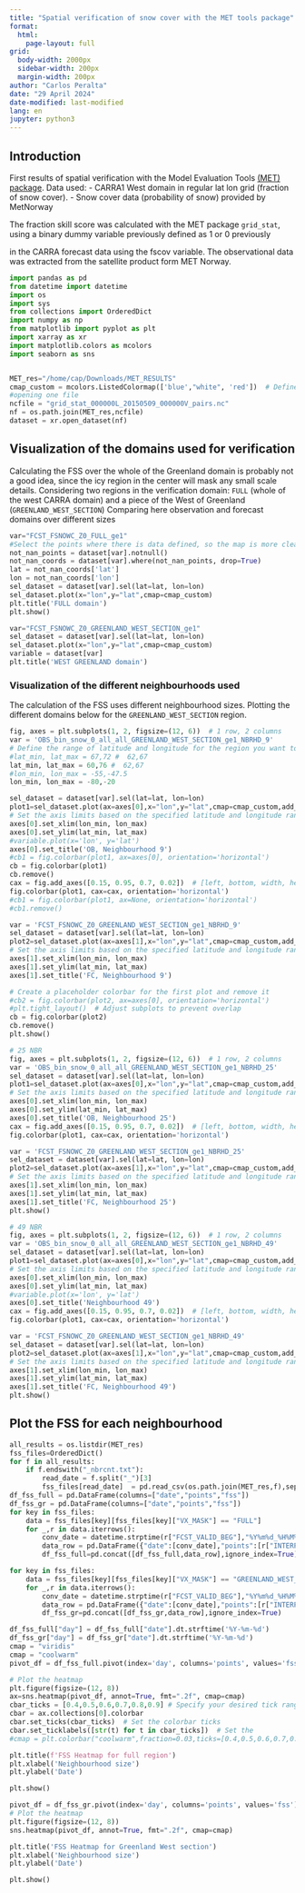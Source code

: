 ```yaml
---
title: "Spatial verification of snow cover with the MET tools package"
format: 
  html:
    page-layout: full
grid:
  body-width: 2000px
  sidebar-width: 200px
  margin-width: 200px
author: "Carlos Peralta"
date: "29 April 2024"
date-modified: last-modified
lang: en
jupyter: python3
---
```


## Introduction

First results of spatial verification with the Model Evaluation Tools [(MET) package](https://dtcenter.org/community-code/model-evaluation-tools-met). 
Data used:
- CARRA1 West domain in regular lat lon grid (fraction of snow cover).
- Snow cover data (probability of snow) provided by MetNorway

The fraction skill score was calculated with the MET package `grid_stat`,
using a binary dummy variable previously defined as 1 or 0 previously

in the CARRA forecast data using the fscov variable.
The observational data was extracted from the satellite
product form MET Norway.

```python
import pandas as pd
from datetime import datetime
import os
import sys
from collections import OrderedDict
import numpy as np
from matplotlib import pyplot as plt
import xarray as xr
import matplotlib.colors as mcolors
import seaborn as sns


MET_res="/home/cap/Downloads/MET_RESULTS"
cmap_custom = mcolors.ListedColormap(['blue',"white", 'red'])  # Define a custom colormap with two colors
#opening one file
ncfile = "grid_stat_000000L_20150509_000000V_pairs.nc"
nf = os.path.join(MET_res,ncfile)
dataset = xr.open_dataset(nf)

```

## Visualization of the domains used for verification
Calculating the FSS over the whole of the Greenland domain is probably
not a good idea, since the icy region in the center will mask
any small scale details. Considering two regions in the verification
domain: `FULL` (whole of the west CARRA domain) and a piece
of the West of Greenland (`GREENLAND_WEST_SECTION`)
Comparing here observation and forecast domains over
different sizes 
```python


var="FCST_FSNOWC_Z0_FULL_ge1"
#Select the points where there is data defined, so the map is more clearly visible
not_nan_points = dataset[var].notnull()
not_nan_coords = dataset[var].where(not_nan_points, drop=True)
lat = not_nan_coords['lat']
lon = not_nan_coords['lon']
sel_dataset = dataset[var].sel(lat=lat, lon=lon)
sel_dataset.plot(x="lon",y="lat",cmap=cmap_custom)
plt.title('FULL domain')
plt.show()

var="FCST_FSNOWC_Z0_GREENLAND_WEST_SECTION_ge1"
sel_dataset = dataset[var].sel(lat=lat, lon=lon)
sel_dataset.plot(x="lon",y="lat",cmap=cmap_custom)
variable = dataset[var]
plt.title('WEST GREENLAND domain')
```
### Visualization of the different neighbourhoods used
The calculation of the FSS uses different neighbourhood sizes.
Plotting the different domains below for the `GREENLAND_WEST_SECTION` region.

```python
fig, axes = plt.subplots(1, 2, figsize=(12, 6))  # 1 row, 2 columns
var = 'OBS_bin_snow_0_all_all_GREENLAND_WEST_SECTION_ge1_NBRHD_9'
# Define the range of latitude and longitude for the region you want to zoom in
#lat_min, lat_max = 67,72 #  62,67
lat_min, lat_max = 60,76 #  62,67
#lon_min, lon_max = -55,-47.5
lon_min, lon_max = -80,-20

sel_dataset = dataset[var].sel(lat=lat, lon=lon)
plot1=sel_dataset.plot(ax=axes[0],x="lon",y="lat",cmap=cmap_custom,add_colorbar=False)
# Set the axis limits based on the specified latitude and longitude range
axes[0].set_xlim(lon_min, lon_max)
axes[0].set_ylim(lat_min, lat_max)
#variable.plot(x='lon', y='lat')
axes[0].set_title('OB, Neighbourhood 9')
#cb1 = fig.colorbar(plot1, ax=axes[0], orientation='horizontal')
cb = fig.colorbar(plot1) 
cb.remove()
cax = fig.add_axes([0.15, 0.95, 0.7, 0.02])  # [left, bottom, width, height]
fig.colorbar(plot1, cax=cax, orientation='horizontal')
#cb1 = fig.colorbar(plot1, ax=None, orientation='horizontal')
#cb1.remove()

var = 'FCST_FSNOWC_Z0_GREENLAND_WEST_SECTION_ge1_NBRHD_9'
sel_dataset = dataset[var].sel(lat=lat, lon=lon)
plot2=sel_dataset.plot(ax=axes[1],x="lon",y="lat",cmap=cmap_custom,add_colorbar=False)
# Set the axis limits based on the specified latitude and longitude range
axes[1].set_xlim(lon_min, lon_max)
axes[1].set_ylim(lat_min, lat_max)
axes[1].set_title('FC, Neighbourhood 9')

# Create a placeholder colorbar for the first plot and remove it
#cb2 = fig.colorbar(plot2, ax=axes[0], orientation='horizontal')
#plt.tight_layout()  # Adjust subplots to prevent overlap
cb = fig.colorbar(plot2) 
cb.remove()
plt.show()

# 25 NBR
fig, axes = plt.subplots(1, 2, figsize=(12, 6))  # 1 row, 2 columns
var = 'OBS_bin_snow_0_all_all_GREENLAND_WEST_SECTION_ge1_NBRHD_25'
sel_dataset = dataset[var].sel(lat=lat, lon=lon)
plot1=sel_dataset.plot(ax=axes[0],x="lon",y="lat",cmap=cmap_custom,add_colorbar=False)
# Set the axis limits based on the specified latitude and longitude range
axes[0].set_xlim(lon_min, lon_max)
axes[0].set_ylim(lat_min, lat_max)
axes[0].set_title('OB, Neighbourhood 25')
cax = fig.add_axes([0.15, 0.95, 0.7, 0.02])  # [left, bottom, width, height]
fig.colorbar(plot1, cax=cax, orientation='horizontal')

var = 'FCST_FSNOWC_Z0_GREENLAND_WEST_SECTION_ge1_NBRHD_25'
sel_dataset = dataset[var].sel(lat=lat, lon=lon)
plot2=sel_dataset.plot(ax=axes[1],x="lon",y="lat",cmap=cmap_custom,add_colorbar=False)
# Set the axis limits based on the specified latitude and longitude range
axes[1].set_xlim(lon_min, lon_max)
axes[1].set_ylim(lat_min, lat_max)
axes[1].set_title('FC, Neighbourhood 25')
plt.show()

# 49 NBR
fig, axes = plt.subplots(1, 2, figsize=(12, 6))  # 1 row, 2 columns
var = 'OBS_bin_snow_0_all_all_GREENLAND_WEST_SECTION_ge1_NBRHD_49'
sel_dataset = dataset[var].sel(lat=lat, lon=lon)
plot1=sel_dataset.plot(ax=axes[0],x="lon",y="lat",cmap=cmap_custom,add_colorbar=False)
# Set the axis limits based on the specified latitude and longitude range
axes[0].set_xlim(lon_min, lon_max)
axes[0].set_ylim(lat_min, lat_max)
#variable.plot(x='lon', y='lat')
axes[0].set_title('Neighbourhood 49')
cax = fig.add_axes([0.15, 0.95, 0.7, 0.02])  # [left, bottom, width, height]
fig.colorbar(plot1, cax=cax, orientation='horizontal')

var = 'FCST_FSNOWC_Z0_GREENLAND_WEST_SECTION_ge1_NBRHD_49'
sel_dataset = dataset[var].sel(lat=lat, lon=lon)
plot2=sel_dataset.plot(ax=axes[1],x="lon",y="lat",cmap=cmap_custom,add_colorbar=False)
# Set the axis limits based on the specified latitude and longitude range
axes[1].set_xlim(lon_min, lon_max)
axes[1].set_ylim(lat_min, lat_max)
axes[1].set_title('FC, Neighbourhood 49')
plt.show()

```

## Plot the FSS for each neighbourhood
```python
all_results = os.listdir(MET_res)
fss_files=OrderedDict()
for f in all_results:
    if f.endswith("_nbrcnt.txt"):
        read_date = f.split("_")[3]
        fss_files[read_date]  = pd.read_csv(os.path.join(MET_res,f),sep=r'\s+')
df_fss_full = pd.DataFrame(columns=["date","points","fss"])
df_fss_gr = pd.DataFrame(columns=["date","points","fss"])
for key in fss_files:
    data = fss_files[key][fss_files[key]["VX_MASK"] == "FULL"]
    for _,r in data.iterrows():
        conv_date = datetime.strptime(r["FCST_VALID_BEG"],"%Y%m%d_%H%M%S")
        data_row = pd.DataFrame({"date":[conv_date],"points":[r["INTERP_PNTS"]],"fss":[r["FSS"]]},columns=["date","points","fss"])
        df_fss_full=pd.concat([df_fss_full,data_row],ignore_index=True)

for key in fss_files:
    data = fss_files[key][fss_files[key]["VX_MASK"] == "GREENLAND_WEST_SECTION"]
    for _,r in data.iterrows():
        conv_date = datetime.strptime(r["FCST_VALID_BEG"],"%Y%m%d_%H%M%S")
        data_row = pd.DataFrame({"date":[conv_date],"points":[r["INTERP_PNTS"]],"fss":[r["FSS"]]},columns=["date","points","fss"])
        df_fss_gr=pd.concat([df_fss_gr,data_row],ignore_index=True)

df_fss_full["day"] = df_fss_full["date"].dt.strftime('%Y-%m-%d')
df_fss_gr["day"] = df_fss_gr["date"].dt.strftime('%Y-%m-%d')
cmap = "viridis"
cmap = "coolwarm"
pivot_df = df_fss_full.pivot(index='day', columns='points', values='fss')

# Plot the heatmap
plt.figure(figsize=(12, 8))
ax=sns.heatmap(pivot_df, annot=True, fmt=".2f", cmap=cmap)
cbar_ticks = [0.4,0.5,0.6,0.7,0.8,0.9] # Specify your desired tick range
cbar = ax.collections[0].colorbar
cbar.set_ticks(cbar_ticks)  # Set the colorbar ticks
cbar.set_ticklabels([str(t) for t in cbar_ticks])  # Set the
#cmap = plt.colorbar("coolwarm",fraction=0.03,ticks=[0.4,0.5,0.6,0.7,0.8,0.9])

plt.title(f'FSS Heatmap for full region')
plt.xlabel('Neighbourhood size')
plt.ylabel('Date')

plt.show()

pivot_df = df_fss_gr.pivot(index='day', columns='points', values='fss')
# Plot the heatmap
plt.figure(figsize=(12, 8))
sns.heatmap(pivot_df, annot=True, fmt=".2f", cmap=cmap)

plt.title('FSS Heatmap for Greenland West section')
plt.xlabel('Neighbourhood size')
plt.ylabel('Date')

plt.show()
```
